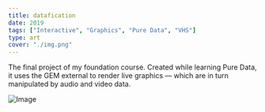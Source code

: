 ```yaml
---
title: datafication
date: 2019
tags: ["Interactive", "Graphics", "Pure Data", "VHS"]
type: art
cover: "./img.png"
---
```


The final project of my foundation course. Created while learning Pure Data,
it uses the GEM external to render live graphics — which are in turn manipulated
by audio and video data.

![Image](./img.png)
